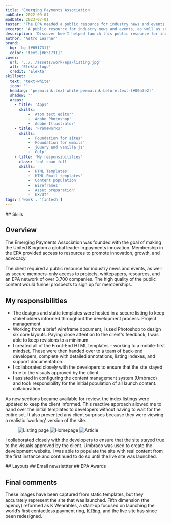 ```yaml
---
title: 'Emerging Payments Association'
pubDate: 2022-09-01
modDate: 2023-07-01
taster: 'The EPA needed a public resource for industry news and events, as well as members-only access to projects, whitepapers, and resources across a network of over 3,700 businesses.'
excerpt: 'A public resource for industry news and events, as well as secure members-only access to projects, whitepapers, resources'
description: 'Discover how I helped launch this public resource for industry news and events, whitepapers, and resources - all within a network of over 3,700 businesses.'
author: 'Astro Learner'
brand: 
  bg: 'bg-[#651731]'
  color: 'text-[#651731]'
cover:
  url: '../../assets/work/epa/listing.jpg'
  alt: 'Elekta logo'
  credit: 'Elekta'
skillset:
  text: 'text-white'
  icon: ''
  heading: 'permalink:text-white permalink:before:text-[#00a3e2]'
  shadow: ''
  areas:
    - title: 'Apps'
      skills:
          - 'Atom text editor'
          - 'Adobe Photoshop'
          - 'Adobe Illustrator'
    - title: 'Frameworks'
      skills:
          - 'Foundation for sites'
          - 'Foundation for emails'
          - 'jQuery and vanilla js'
          - 'Gulp'
    - title: 'My responsibilities'
      class: 'col-span-full'
      skills:
          - 'HTML Templates'
          - 'HTML Email templates'
          - 'Content population'
          - 'Wireframes'
          - 'Asset preparation'
          - 'UX/UI'
tags: ['work', 'fintech']
---
```






<Skills skillset={frontmatter.skillset} bg={frontmatter.brand.bg} >
## Skills
</Skills>


<BlockPicture src={laptop_iphone_front} class="my-0" alt="Laptop and iPhone image showing Emerging Payments Association website" credit={frontmatter.title} wrapper={true} />


## Overview

The Emerging Payments Association was founded with the goal of making the United Kingdom a global leader in payments innovation. Membership in the EPA provided access to resources to promote innovation, growth, and advocacy.

The client required a public resource for industry news and events, as well as secure members-only access to projects, whitepapers, resources, and an EPA network of over 3,700 companies. The high quality of the public content would funnel prospects to sign up for memberships.

## My responsibilities

-   The designs and static templates were hosted in a secure listing to keep stakeholders informed throughout the development process. <span class="label label--info !m-0">Project management</span>
-   Working from a brief wireframe document, I used Photoshop to design six core layouts. Paying close attention to the client's feedback, I was able to keep revisions to a minimum.
-   I created all of the Front-End HTML templates – working to a mobile-first mindset. These were then handed over to a team of back-end developers, complete with detailed annotations, listing indexes, and support documentation.
-   I collaborated closely with the developers to ensure that the site stayed true to the visuals approved by the client.
-   I assisted in configuring the content management system (Umbraco) and took responsibility for the initial population of all launch content. <span class="label label--info !m-0">collaboration</span>


As new sections became available for review, the index listings were updated to keep the client informed. This reactive approach allowed me to hand over the initial templates to developers without having to wait for the entire set. It also prevented any client surprises because they were viewing a realistic 'working' version of the site.

<Figure class:list={['grid grid-cols-1 items-center bg-gray-50 gap-4 md:gap-8', utilities.tramline.all]} caption='Clear branding was required across all media formats' credit={frontmatter.title}>
  <Image src={listing_1} alt="Listing page" class="w-full h-auto shadow-md border border-gray-200" />
  <Image src={listing_2} alt="Homepage" class="w-full h-auto shadow-md border border-gray-200" />
  <Image src={listing_3} alt="Article" class="w-full h-auto shadow-md border border-gray-200" />
</Figure>


I collaborated closely with the developers to ensure that the site stayed true to the visuals approved by the client.
Umbraco was used to create the development website. I was able to populate the site with real content from the first instance and continued to do so until the live site was launched.

<Gallery collection='gScreens' data={data} >
<Fragment slot="title">
## Layouts
</Fragment>

</Gallery>

<Gallery collection='gEmail' data={data} >
<Fragment slot="title">
## Email newslettter
</Fragment>

</Gallery>

<Gallery collection='gAwards' data={data} >
<Fragment slot="title">
## EPA Awards
</Fragment>

</Gallery>

## Final comments

These images have been captured from static templates, but they accurately represent the site that was launched. Fifth dimension (the agency) reformed as K Wearables, a start-up focused on launching the world’s first contactless payment ring, [K Ring](/work/mykring), and the live site has since been redesigned.

